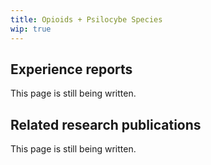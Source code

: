 ---
title: Opioids + Psilocybe Species
wip: true
---

## Experience reports

This page is still being written.

## Related research publications

This page is still being written.

